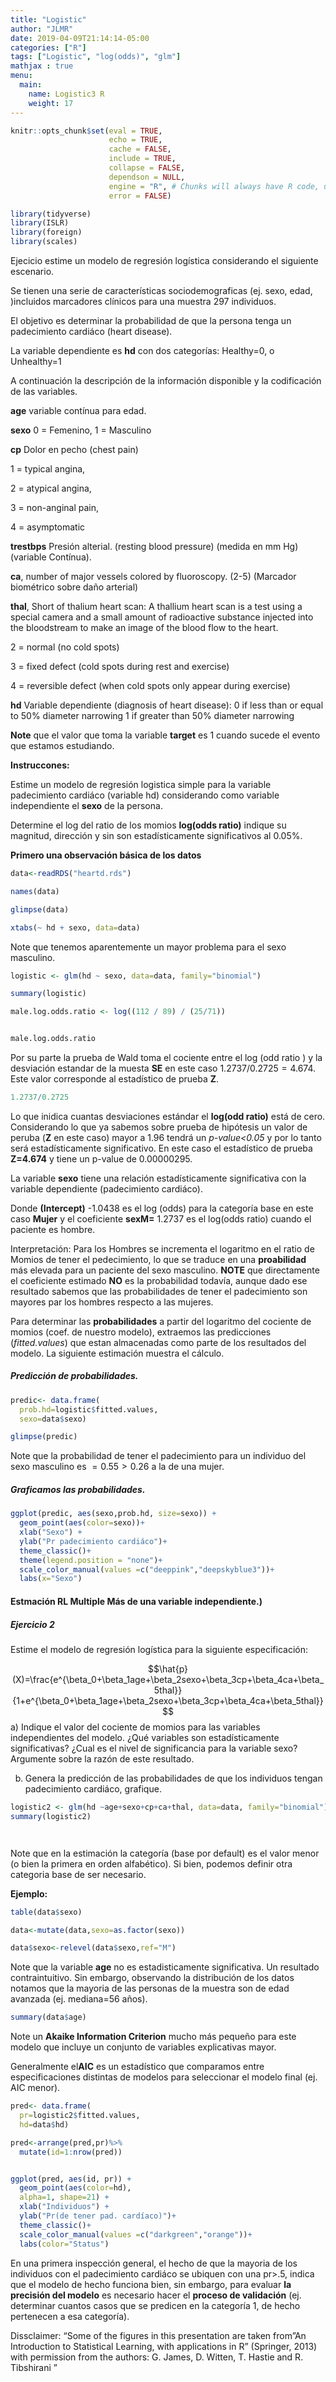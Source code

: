 ```yaml
---
title: "Logistic"
author: "JLMR"
date: 2019-04-09T21:14:14-05:00
categories: ["R"]
tags: ["Logistic", "log(odds)", "glm"]
mathjax : true
menu:
  main:
    name: Logistic3 R
    weight: 17
---
```



```r
knitr::opts_chunk$set(eval = TRUE, 
                      echo = TRUE, 
                      cache = FALSE,
                      include = TRUE,
                      collapse = FALSE,
                      dependson = NULL,
                      engine = "R", # Chunks will always have R code, unless noted
                      error = FALSE)   


```



```r
library(tidyverse)
library(ISLR)
library(foreign)
library(scales)
```


Ejecicio estime un modelo de regresión logística considerando el siguiente escenario.

Se tienen una serie de características sociodemograficas (ej. sexo, edad, )incluidos marcadores clínicos para una muestra 297 individuos. 

El objetivo es determinar la probabilidad de que la persona  tenga un padecimiento cardiáco (heart disease). 

La variable dependiente es **hd** con dos categorías: Healthy=0, o Unhealthy=1

A continuación la descripción de la información disponible y la codificación de las variables.   

**age** variable contínua para edad. 

**sexo** 0 = Femenino, 1 = Masculino

**cp** Dolor en pecho  (chest pain)

1 = typical angina,

2 = atypical angina,

3 = non-anginal pain,

4 = asymptomatic
  
**trestbps** Presión alterial. (resting blood pressure) (medida en mm Hg)  (variable Contínua).

**ca**, number of major vessels  colored by fluoroscopy. (2-5) (Marcador biométrico sobre daño arterial)

**thal**,  Short of thalium heart scan: A thallium heart scan is a test using a special camera and a small amount of radioactive substance injected into the bloodstream to make an image of the blood flow to the heart.

2 = normal (no cold spots)

3 = fixed defect (cold spots during rest and exercise)

4 = reversible defect (when cold spots only appear during exercise)
  
**hd** Variable dependiente (diagnosis of heart disease):  0 if less than or equal to 50% diameter narrowing  1 if greater than 50% diameter narrowing


**Note** que el valor que toma la variable **target** es 1 cuando sucede el evento que estamos estudiando.


**Instruccones:**

Estime un modelo de regresión logistica simple para la variable  padecimiento cardiáco (variable hd) considerando como variable independiente  el **sexo** de la persona.

Determine el log del ratio de los momios **log(odds ratio)** indique su magnitud, dirección y sin son estadísticamente significativos al $0.05\%$.  

**Primero una observación básica de los datos **

```r
data<-readRDS("heartd.rds")

names(data)

glimpse(data)

xtabs(~ hd + sexo, data=data)


```
Note que tenemos aparentemente un mayor problema para el sexo masculino. 

```r

logistic <- glm(hd ~ sexo, data=data, family="binomial")

summary(logistic)

male.log.odds.ratio <- log((112 / 89) / (25/71))


male.log.odds.ratio
```


Por su parte la prueba de Wald toma el cociente entre el log (odd ratio ) y  la desviación estandar de la muesta **SE** en este caso $1.2737/0.2725=4.674$. Este valor corresponde al estadístico de prueba  **Z**.

```r
1.2737/0.2725
```


Lo que inidica cuantas desviaciones estándar el **log(odd ratio)** está de cero. Considerando lo que ya sabemos sobre prueba de hipótesis un valor de peruba (**Z** en este caso)  mayor a 1.96 tendrá un *p-value<0.05* y por lo tanto será estadísticamente significativo. 
En este caso el estadístico de prueba **Z=4.674** y tiene un p-value de 0.00000295.

La variable **sexo** tiene una relación estadísticamente significativa con la variable dependiente (padecimiento cardiáco).

Donde **(Intercept)**  -1.0438  es el log (odds) para la categoría base en este caso  **Mujer** y el coeficiente  **sexM=** 1.2737 es el log(odds ratio) cuando el paciente es hombre. 

Interpretación: Para los Hombres se incrementa el logaritmo en el ratio de Momios de tener el pedecimiento, lo que se traduce en una **proabilidad** más elevada para un paciente del sexo masculino. **NOTE** que directamente el coeficiente estimado **NO** es la probabilidad todavía, aunque dado ese resultado sabemos que las probabilidades de tener el padecimiento son mayores par los hombres respecto a las mujeres. 

Para determinar las **probabilidades** a partir del logaritmo del cociente de momios (coef. de nuestro modelo), extraemos  las predicciones (*fitted.values*) que estan almacenadas como parte de los resultados del modelo. La siguiente estimación  muestra el cálculo.

##### Predicción de probabilidades.


```r

predic<- data.frame(
  prob.hd=logistic$fitted.values,
  sexo=data$sexo)

glimpse(predic)
```

Note que la probabilidad de tener el padecimiento para un individuo del sexo masculino es $= 0.55>0.26$ a la de una mujer. 

##### Graficamos las probabilidades.

```r
ggplot(predic, aes(sexo,prob.hd, size=sexo)) +
  geom_point(aes(color=sexo))+
  xlab("Sexo") +
  ylab("Pr padecimiento cardiáco")+
  theme_classic()+
  theme(legend.position = "none")+
  scale_color_manual(values =c("deeppink","deepskyblue3"))+
  labs(x="Sexo")
```

#### Estmación RL Multiple  Más de una variable independiente.)

##### Ejercicio 2 

Estime el modelo de regresión logística para la siguiente especificación: 

$$\hat{p}(X)=\frac{e^{\beta_0+\beta_1age+\beta_2sexo+\beta_3cp+\beta_4ca+\beta_5thal}}{1+e^{\beta_0+\beta_1age+\beta_2sexo+\beta_3cp+\beta_4ca+\beta_5thal}}$$
a) Indique el valor del cociente de momios para las variables independientes del modelo. 
¿Qué variables son estadísticamente significativas? ¿Cual es el nivel de significancia para la variable sexo? Argumente sobre la razón de este resultado.

b) Genera la predicción de las probabilidades de que los individuos tengan  padecimiento cardiáco, grafique.



```r
logistic2 <- glm(hd ~age+sexo+cp+ca+thal, data=data, family="binomial")
summary(logistic2)




```
Note que en la estimación la categoría (base por default) es el valor menor (o bien la primera en orden alfabético). Si bien, podemos definir otra categoria base de ser necesario. 

**Ejemplo:**


```r

table(data$sexo)

data<-mutate(data,sexo=as.factor(sexo))

data$sexo<-relevel(data$sexo,ref="M")

```



Note que la variable **age** no es estadisticamente significativa. Un resultado contraintuitivo. Sin embargo, observando la distribución de los datos notamos  que la mayoria de las personas de la muestra son de edad avanzada (ej. mediana=56 años). 

```r
summary(data$age)
```


Note un **Akaike Information Criterion** mucho más pequeño para este modelo que incluye un conjunto de variables explicativas mayor.

Generalmente el**AIC** es un estadístico que comparamos entre especificaciones distintas de  modelos para seleccionar el modelo final  (ej.  AIC menor).

```r
pred<- data.frame(
  pr=logistic2$fitted.values,
  hd=data$hd)

pred<-arrange(pred,pr)%>%
  mutate(id=1:nrow(pred))


ggplot(pred, aes(id, pr)) +
  geom_point(aes(color=hd), 
  alpha=1, shape=21) +
  xlab("Individuos") +
  ylab("Pr(de tener pad. cardíaco)")+
  theme_classic()+
  scale_color_manual(values =c("darkgreen","orange"))+
  labs(color="Status")
```


En una primera inspección general, el hecho de que la mayoria de los individuos con el padecimiento cardiáco se ubiquen con una pr>.5, indica que el modelo de hecho funciona bien, sin embargo, para evaluar **la precisión del modelo** es necesario hacer el **proceso de validación** (ej. determinar cuantos casos que se predicen en la categoría 1, de hecho pertenecen a esa  categoría). 




Dissclaimer: "Some of the figures in this presentation are taken from "An Introduction to Statistical Learning, with applications in R"  (Springer, 2013) with permission from the authors: G. James, D. Witten,  T. Hastie and R. Tibshirani " 
